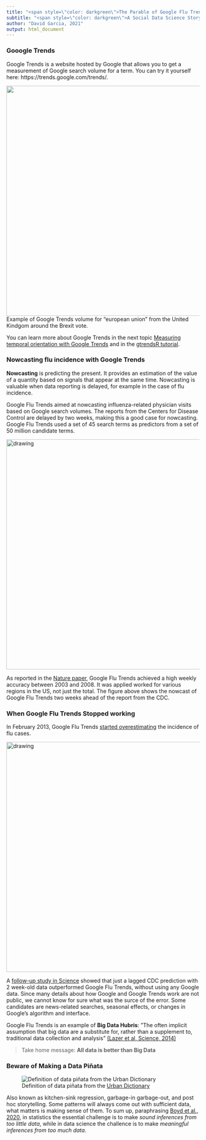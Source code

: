 ```yaml
---
title: "<span style=\"color: darkgreen\">The Parable of Google Flu Trends</span>"
subtitle: "<span style=\"color: darkgreen\">A Social Data Science Story</span>"
author: "David Garcia, 2021"
output: html_document
---
```


### Gooogle Trends

Google Trends is a website hosted by Google that allows you to get a measurement of Google search volume for a term. You can try it yourself here: https://trends.google.com/trends/.

<img src="EU.png" alt="" width="600"/>  
Example of Google Trends volume for "european union" from the United Kindgom around the Brexit vote.

You can learn more about Google Trends in the next topic [Measuring temporal orientation with Google Trends]() and in the [gtrendsR tutorial]().

### Nowcasting flu incidence with Google Trends

**Nowcasting** is predicting the present. It provides an estimation of the value of a quantity based on signals that appear at the same time. Nowcasting is valuable when data reporting is delayed, for example in the case of flu incidence.

Google Flu Trends aimed at nowcasting influenza-related physician visits based on Google search volumes. The reports from the Centers for Disease Control are delayed by two weeks, making this a good case for nowcasting. Google Flu Trends used a set of 45 search terms as predictors from a set of 50 million candidate terms.

<img src="GoogleFluTrends.jpg" alt="drawing" width="600"/>  

As reported in the [Nature paper](http://www.nature.com/nature/journal/v457/n7232/full/nature07634.html), Google Flu Trends achieved a high weekly accuracy between 2003 and 2008. It was applied worked for various regions in the US, not just the total. The figure above shows the nowcast of Google Flu Trends two weeks ahead of the report from the CDC.

### When Google Flu Trends Stopped working

In February 2013, Google Flu Trends [started overestimating](https://www.nature.com/news/when-google-got-flu-wrong-1.12413) the incidence of flu cases.

<img src="FluFail.jpg" alt="drawing" width="600"/>  






A [follow-up study in Science](http://science.sciencemag.org/content/343/6176/1203
) showed that just a lagged CDC prediction with 2 week-old data outperformed Google Flu Trends, without using any Google data. Since many details about how Google and Google Trends work are not public, we cannot know for sure what was the surce of the error. Some candidates are news-related searches, seasonal effects, or changes in Google's algorithm and interface.

Google Flu Trends is an example of **Big Data Hubris**: ”The often implicit assumption that big data are a substitute for, rather than a supplement to, traditional data collection and analysis” [(Lazer et al, Science, 2014)](http://science.sciencemag.org/content/343/6176/1203)

> Take home message: **All data is better than Big Data**

### Beware of Making a Data Piñata

![Definition of data piñata from the [Urban Dictionary](https://www.urbandictionary.com/define.php?term=data%20pi%C3%B1ata)](Pinata.png)

Also known as kitchen-sink regression, garbage-in garbage-out, and post hoc storytelling. Some patterns will always come out with sufficient data, what matters is making sense of them.
To sum up, paraphrasing [Boyd et al., 2020](https://onlinelibrary.wiley.com/doi/abs/10.1002/per.2254), in statistics the essential challenge is to make *sound inferences from too little data*, while in data science the challence is to make *meaningful inferences from too much data*. 


